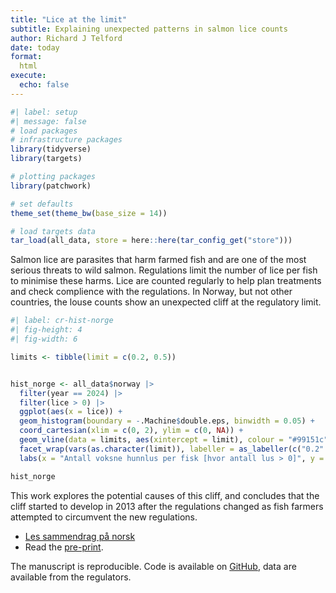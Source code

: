 ```yaml
---
title: "Lice at the limit"
subtitle: Explaining unexpected patterns in salmon lice counts
author: Richard J Telford
date: today
format: 
  html
execute:
  echo: false
---
```



```r
#| label: setup
#| message: false
# load packages
# infrastructure packages
library(tidyverse)
library(targets)

# plotting packages
library(patchwork)

# set defaults
theme_set(theme_bw(base_size = 14))

```


```r
# load targets data
tar_load(all_data, store = here::here(tar_config_get("store")))
```


Salmon lice are parasites that harm farmed fish and are one of the most serious threats to wild salmon. 
Regulations limit the number of lice per fish to minimise these harms.
Lice are counted regularly to help plan treatments and check complience with the regulations.
In Norway, but not other countries, the louse counts show an unexpected cliff at the regulatory limit.

```r
#| label: cr-hist-norge
#| fig-height: 4
#| fig-width: 6

limits <- tibble(limit = c(0.2, 0.5)) 


hist_norge <- all_data$norway |> 
  filter(year == 2024) |> 
  filter(lice > 0) |> 
  ggplot(aes(x = lice)) +
  geom_histogram(boundary = -.Machine$double.eps, binwidth = 0.05) +
  coord_cartesian(xlim = c(0, 2), ylim = c(0, NA)) +
  geom_vline(data = limits, aes(xintercept = limit), colour = "#99151c", linetype = "dashed") +
  facet_wrap(vars(as.character(limit)), labeller = as_labeller(c("0.2" = "Smoltvandring", "0.5" = "Uten smoltvandring"))) +
  labs(x = "Antall voksne hunnlus per fisk [hvor antall lus > 0]", y = "Antall observasjoner", title = "Antal lakselus i Norge 2024") 

hist_norge
```


This work explores the potential causes of this cliff, and concludes that the cliff started to develop in 2013 after the regulations changed as fish farmers attempted to circumvent the new regulations.

- [Les sammendrag på norsk](lice-at-the-limit-outreach.html)
- Read the [pre-print](lice-at-the-limit.html).

The manuscript is reproducible. Code is available on [GitHub](https://github.com/richardjtelford/lice-at-the-limit/), data are available from the regulators.


